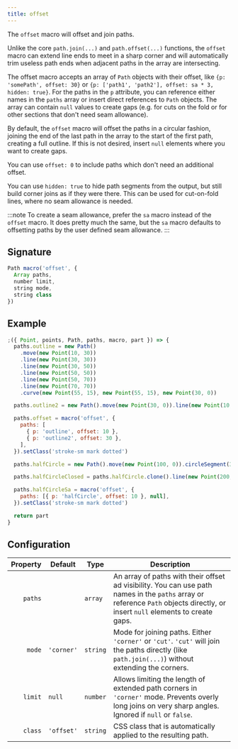 ```yaml
---
title: offset
---
```


The `offset` macro will offset and join paths.

Unlike the core `path.join(...)` and `path.offset(...)` functions, the `offset` macro can extend line ends to meet in a sharp corner and will automatically
trim useless path ends when adjacent paths in the array are intersecting.

The offset macro accepts an array of `Path` objects with their offset, like `{p: 'somePath', offset: 30}` or `{p: ['path1', 'path2'], offset: sa * 3, hidden: true}`.
For the paths in the `p` attribute, you can reference either names in the `paths` array or insert direct references to `Path` objects.
The array can contain `null` values to create gaps (e.g. for cuts on the fold or for other sections that don't need seam allowance).

By default, the `offset` macro will offset the paths in a circular fashion, joining the end
of the last path in the array to the start of the first path, creating a full outline.
If this is not desired, insert `null` elements where you want to create gaps.

You can use `offset: 0` to include paths which don't need an additional offset.

You can use `hidden: true` to hide path segments from the output, but still build corner joins as if they were there.
This can be used for cut-on-fold lines, where no seam allowance is needed.

:::note
To create a seam allowance, prefer the `sa` macro instead of the `offset` macro. It does pretty much the same,
but the `sa` macro defaults to offsetting paths by the user defined seam allowance.
:::

## Signature

```js
Path macro('offset', {
  Array paths,
  number limit,
  string mode,
  string class
})
```

## Example

<Example caption="An example of the offset macro">

```js
;({ Point, points, Path, paths, macro, part }) => {
  paths.outline = new Path()
    .move(new Point(10, 30))
    .line(new Point(30, 30))
    .line(new Point(30, 50))
    .line(new Point(50, 50))
    .line(new Point(50, 70))
    .line(new Point(70, 70))
    .curve(new Point(55, 15), new Point(55, 15), new Point(30, 0))

  paths.outline2 = new Path().move(new Point(30, 0)).line(new Point(10, 30))

  paths.offset = macro('offset', {
    paths: [
      { p: 'outline', offset: 10 },
      { p: 'outline2', offset: 30 },
    ],
  }).setClass('stroke-sm mark dotted')

  paths.halfCircle = new Path().move(new Point(100, 0)).circleSegment(37, new Point(200, 0)).hide()

  paths.halfCircleClosed = paths.halfCircle.clone().line(new Point(200, 0)).unhide().close()

  paths.halfCircleSa = macro('offset', {
    paths: [{ p: 'halfCircle', offset: 10 }, null],
  }).setClass('stroke-sm mark dotted')

  return part
}
```

</Example>

## Configuration

| Property | Default    | Type     | Description                                                                                                                                                                    |
| -------: | ---------- | -------- | ------------------------------------------------------------------------------------------------------------------------------------------------------------------------------ |
|  `paths` |            | `array`  | An array of paths with their offset ad visibility. You can use path names in the `paths` array or reference `Path` objects directly, or insert `null` elements to create gaps. |
|   `mode` | `'corner'` | `string` | Mode for joining paths. Either `'corner'` or `'cut'`. `'cut'` will join the paths directly (like `path.join(...)`) without extending the corners.                              |
|  `limit` | `null`     | `number` | Allows limiting the length of extended path corners in `'corner'` mode. Prevents overly long joins on very sharp angles. Ignored if `null` or `false`.                         |
|  `class` | `'offset'` | `string` | CSS class that is automatically applied to the resulting path.                                                                                                                 |
